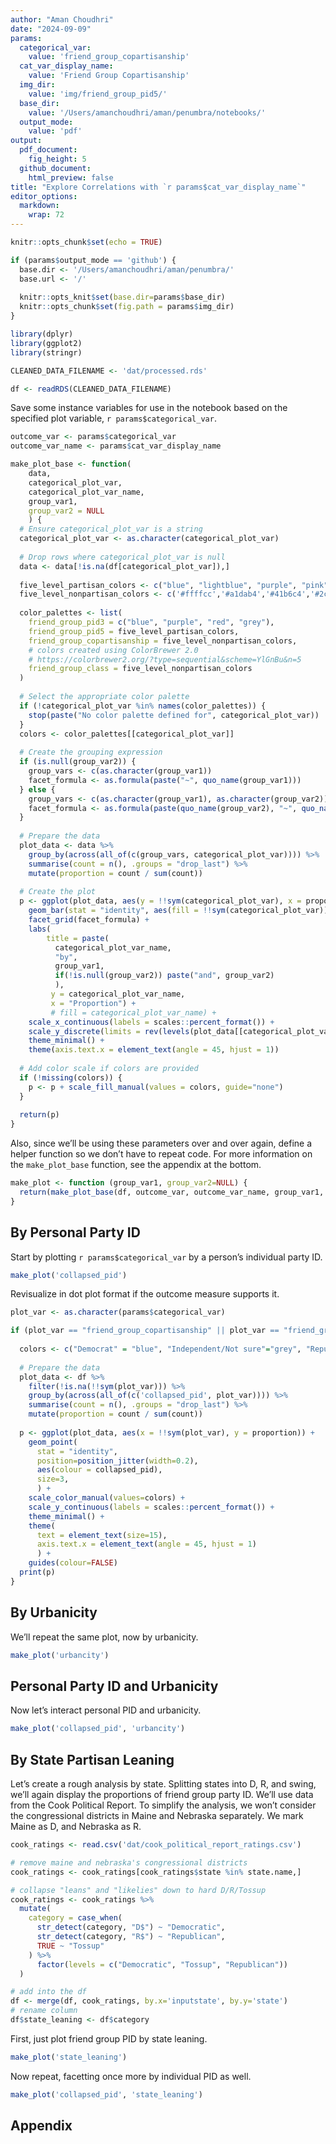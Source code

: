 ```yaml
---
author: "Aman Choudhri"
date: "2024-09-09"
params:
  categorical_var:
    value: 'friend_group_copartisanship'
  cat_var_display_name:
    value: 'Friend Group Copartisanship'
  img_dir:
    value: 'img/friend_group_pid5/'
  base_dir:
    value: '/Users/amanchoudhri/aman/penumbra/notebooks/'
  output_mode:
    value: 'pdf'
output:
  pdf_document: 
    fig_height: 5
  github_document:
    html_preview: false
title: "Explore Correlations with `r params$cat_var_display_name`"
editor_options: 
  markdown:
    wrap: 72
---
```


```r
knitr::opts_chunk$set(echo = TRUE)

if (params$output_mode == 'github') {
  base.dir <- '/Users/amanchoudhri/aman/penumbra/'
  base.url <- '/'
  
  knitr::opts_knit$set(base.dir=params$base_dir)
  knitr::opts_chunk$set(fig.path = params$img_dir)
}
```

```r
library(dplyr)
library(ggplot2)
library(stringr)
```

```r
CLEANED_DATA_FILENAME <- 'dat/processed.rds'

df <- readRDS(CLEANED_DATA_FILENAME)
```

Save some instance variables for use in the notebook based on the specified plot
variable, ``r params$categorical_var``.
```r
outcome_var <- params$categorical_var
outcome_var_name <- params$cat_var_display_name
```

```r
make_plot_base <- function(
    data,
    categorical_plot_var,
    categorical_plot_var_name,
    group_var1,
    group_var2 = NULL
    ) {
  # Ensure categorical_plot_var is a string
  categorical_plot_var <- as.character(categorical_plot_var)
  
  # Drop rows where categorical_plot_var is null
  data <- data[!is.na(df[categorical_plot_var]),]
  
  five_level_partisan_colors <- c("blue", "lightblue", "purple", "pink", "red", "grey")
  five_level_nonpartisan_colors <- c('#ffffcc','#a1dab4','#41b6c4','#2c7fb8','#253494', "grey")
  
  color_palettes <- list(
    friend_group_pid3 = c("blue", "purple", "red", "grey"),
    friend_group_pid5 = five_level_partisan_colors,
    friend_group_copartisanship = five_level_nonpartisan_colors,
    # colors created using ColorBrewer 2.0
    # https://colorbrewer2.org/?type=sequential&scheme=YlGnBu&n=5
    friend_group_class = five_level_nonpartisan_colors
  )
  
  # Select the appropriate color palette
  if (!categorical_plot_var %in% names(color_palettes)) {
    stop(paste("No color palette defined for", categorical_plot_var))
  }
  colors <- color_palettes[[categorical_plot_var]]
  
  # Create the grouping expression
  if (is.null(group_var2)) {
    group_vars <- c(as.character(group_var1))
    facet_formula <- as.formula(paste("~", quo_name(group_var1)))
  } else {
    group_vars <- c(as.character(group_var1), as.character(group_var2))
    facet_formula <- as.formula(paste(quo_name(group_var2), "~", quo_name(group_var1)))
  }
  
  # Prepare the data
  plot_data <- data %>%
    group_by(across(all_of(c(group_vars, categorical_plot_var)))) %>%
    summarise(count = n(), .groups = "drop_last") %>%
    mutate(proportion = count / sum(count))
  
  # Create the plot
  p <- ggplot(plot_data, aes(y = !!sym(categorical_plot_var), x = proportion)) +
    geom_bar(stat = "identity", aes(fill = !!sym(categorical_plot_var))) +
    facet_grid(facet_formula) +
    labs(
        title = paste(
          categorical_plot_var_name,
          "by",
          group_var1,
          if(!is.null(group_var2)) paste("and", group_var2)
          ),
         y = categorical_plot_var_name,
         x = "Proportion") +
         # fill = categorical_plot_var_name) +
    scale_x_continuous(labels = scales::percent_format()) +
    scale_y_discrete(limits = rev(levels(plot_data[[categorical_plot_var]]))) +
    theme_minimal() +
    theme(axis.text.x = element_text(angle = 45, hjust = 1))
  
  # Add color scale if colors are provided
  if (!missing(colors)) {
    p <- p + scale_fill_manual(values = colors, guide="none")
  }
  
  return(p)
}
```

Also, since we'll be using these parameters over and over again, define a helper
function so we don't have to repeat code. For more information on the
`make_plot_base` function, see the appendix at the bottom.
```r
make_plot <- function (group_var1, group_var2=NULL) {
  return(make_plot_base(df, outcome_var, outcome_var_name, group_var1, group_var2))
}
```

## By Personal Party ID

Start by plotting ``r params$categorical_var`` by a person's individual party ID.

```r
make_plot('collapsed_pid')
```

Revisualize in dot plot format if the outcome measure supports it.
```r
plot_var <- as.character(params$categorical_var)

if (plot_var == "friend_group_copartisanship" || plot_var == "friend_group_class") {
  
  colors <- c("Democrat" = "blue", "Independent/Not sure"="grey", "Republican" = "red")
  
  # Prepare the data
  plot_data <- df %>%
    filter(!is.na(!!sym(plot_var))) %>%
    group_by(across(all_of(c('collapsed_pid', plot_var)))) %>%
    summarise(count = n(), .groups = "drop_last") %>%
    mutate(proportion = count / sum(count))
  
  p <- ggplot(plot_data, aes(x = !!sym(plot_var), y = proportion)) +
    geom_point(
      stat = "identity",
      position=position_jitter(width=0.2),
      aes(colour = collapsed_pid),
      size=3,
      ) +
    scale_color_manual(values=colors) +
    scale_y_continuous(labels = scales::percent_format()) +
    theme_minimal() +
    theme(
      text = element_text(size=15),
      axis.text.x = element_text(angle = 45, hjust = 1)
      ) + 
    guides(colour=FALSE)
  print(p)
}
```

## By Urbanicity

We'll repeat the same plot, now by urbanicity.

```r
make_plot('urbancity')
```

## Personal Party ID and Urbanicity

Now let's interact personal PID and urbanicity.

```r
make_plot('collapsed_pid', 'urbancity')
```

## By State Partisan Leaning

Let's create a rough analysis by state. Splitting states into D, R, and
swing, we'll again display the proportions of friend group party ID.
We'll use data from the Cook Political Report. To simplify the analysis,
we won't consider the congressional districts in Maine and Nebraska
separately. We mark Maine as D, and Nebraska as R.

```r
cook_ratings <- read.csv('dat/cook_political_report_ratings.csv')

# remove maine and nebraska's congressional districts
cook_ratings <- cook_ratings[cook_ratings$state %in% state.name,]

# collapse "leans" and "likelies" down to hard D/R/Tossup
cook_ratings <- cook_ratings %>%
  mutate(
    category = case_when(
      str_detect(category, "D$") ~ "Democratic",
      str_detect(category, "R$") ~ "Republican",
      TRUE ~ "Tossup"
    ) %>%
      factor(levels = c("Democratic", "Tossup", "Republican"))
  )

# add into the df
df <- merge(df, cook_ratings, by.x='inputstate', by.y='state')
# rename column
df$state_leaning <- df$category
```

First, just plot friend group PID by state leaning.

```r
make_plot('state_leaning')
```

Now repeat, facetting once more by individual PID as well.

```r
make_plot('collapsed_pid', 'state_leaning')
```

## Appendix

```r
```
```r
```
